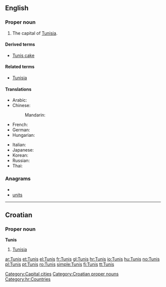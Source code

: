 ==English==
{{wikipedia}}

===Proper noun===
{{en-proper-noun}}

# The capital of [[Tunisia]].

====Derived terms====
* [[Tunis cake]]

====Related terms====
* [[Tunisia]]

====Translations====
{{trans-top|capital of Tunisia}}
* Arabic: {{t|ar|تونس|m|tr=tuunis|sc=Arab}}
* Chinese:
*: Mandarin: {{t|zh|突尼斯|tr=Tūnísī|sc=Hani}}
* French: {{t+|fr|Tunis|m}}
* German: {{t|de|Tunis|n}}
* Hungarian: {{t+|hu|Tunisz}}
{{trans-mid}}
* Italian: {{t|it|Tunisi|f}}
* Japanese: {{t|ja|チュニス|tr=Chunisu|sc=Jpan}}
* Korean: {{t|ko|튀니스|tr=Twiniseu|sc=Kore}}
* Russian: {{t|ru|Тунис|m|tr=Tunís|sc=Cyrl}}
* Thai: {{t|th|ตูนิส|tr=Too-Nis|sc=Thai}} <!-- please check this romanisation -->
{{trans-bottom}}

===Anagrams===
* {{alphagram|instu}}
* [[units#English|units]]


[[Category:Capital cities]]

----

==Croatian==

===Proper noun===
'''Tunis''' {{m}}

# [[Tunisia]]

[[Category:Croatian proper nouns]]
[[Category:hr:Countries]]

[[ar:Tunis]]
[[et:Tunis]]
[[el:Tunis]]
[[fr:Tunis]]
[[gl:Tunis]]
[[hr:Tunis]]
[[io:Tunis]]
[[hu:Tunis]]
[[no:Tunis]]
[[pl:Tunis]]
[[pt:Tunis]]
[[ro:Tunis]]
[[simple:Tunis]]
[[fi:Tunis]]
[[tt:Tunis]]